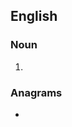 ==English==

===Noun===
{{head|en|noun plural form}}

# {{plural of|shindig|lang=en}}

===Anagrams===
* {{anagrams|en|dishings}}